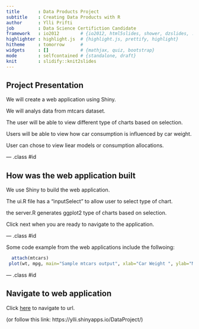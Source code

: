 ```yaml
---
title       : Data Products Project
subtitle    : Creating Data Products with R
author      : Ylli Prifti
job         : Data Science Certifiction Candidate
framework   : io2012        # {io2012, html5slides, shower, dzslides, ...}
highlighter : highlight.js  # {highlight.js, prettify, highlight}
hitheme     : tomorrow      # 
widgets     : []            # {mathjax, quiz, bootstrap}
mode        : selfcontained # {standalone, draft}
knit        : slidify::knit2slides
---
```


## Project Presentation

We will create a web application using Shiny. 

We will analys data from mtcars dataset.

The user will be able to view different type of charts based on selection.

Users will be able to view how car consumption is influenced by car weight.

User can chose to view liear models or consumption allocations.



--- .class #id 

## How was the web application built

We use Shiny to build the web application. 

The ui.R file has a "inputSelect" to allow user to select type of chart.

the server.R generates ggplot2 type of charts based on selection.


Click next when you are ready to navigate to the application.

--- .class #id 

Some code example from the web applications include the follwoing:



```r
  attach(mtcars) 
 plot(wt, mpg, main="Sample mtcars output", xlab="Car Weight ", ylab="Miles Per Gallon ", pch=19) 


```

--- .class #id 

## Navigate to web application

Click [here](https://ylli.shinyapps.io/DataProject/) to navigate to url. 

(or follow this link: https://ylli.shinyapps.io/DataProject/)
